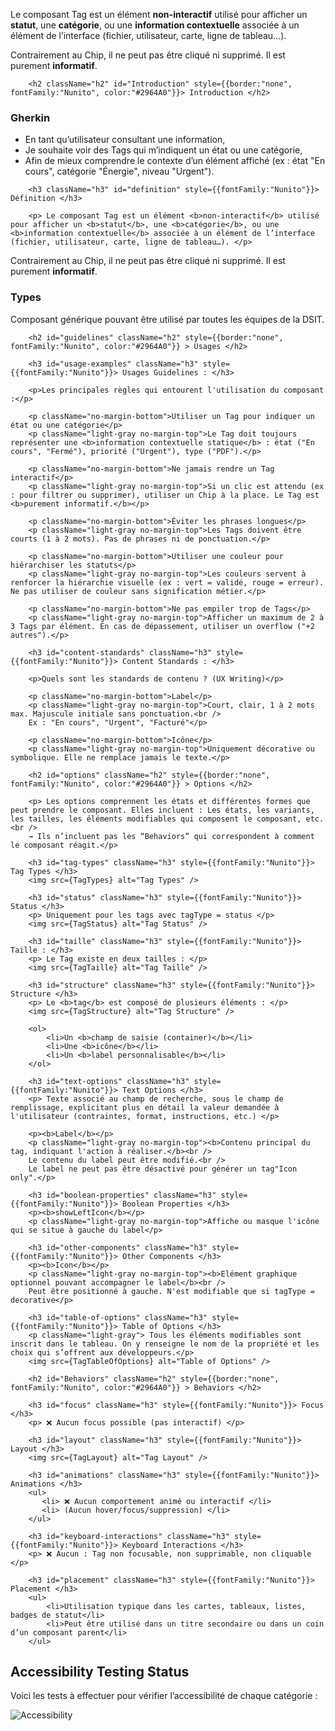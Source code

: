 



<Meta title="Composants/Tag" />

<HeaderComponent title="Tag" linkFigma="https://www.figma.com/design/Wiy8uWsWjoagf95lOmPXNU/01.0-Design-System-RTE---WEB?node-id=1744-1406&p=f&m=dev" linkGithub="https://github.com/rte-france/design-system-rte/tree/main/packages/angular/projects/ds-rte-lib/src/lib/components/tag"  />

<p className="no-margin-bottom"> Le composant Tag est un élément <b>non-interactif</b> utilisé pour afficher un <b>statut</b>, une <b>catégorie</b>, ou une <b>information contextuelle</b> associée à un élément de l’interface (fichier, utilisateur, carte, ligne de tableau…). </p>
<p className="no-margin-top"> Contrairement au Chip, il ne peut pas être cliqué ni supprimé. Il est purement <b>informatif</b>.</p>

<StorybookTabs>

<div className="Overview">

        <h2 className="h2" id="Introduction" style={{border:"none", fontFamily:"Nunito", color:"#2964A0"}}> Introduction </h2>

<h3 className="h3" id="gherkin" style={{fontFamily:"Nunito"}}> Gherkin </h3>
<ul>
    <li> En tant qu’utilisateur consultant une information,</li>
    <li> Je souhaite voir des Tags qui m’indiquent un état ou une catégorie,</li>
    <li> Afin de mieux comprendre le contexte d’un élément affiché (ex : état "En cours", catégorie "Énergie", niveau "Urgent").</li>
</ul>

        <h3 className="h3" id="definition" style={{fontFamily:"Nunito"}}> Définition </h3>

        <p> Le composant Tag est un élément <b>non-interactif</b> utilisé pour afficher un <b>statut</b>, une <b>catégorie</b>, ou une <b>information contextuelle</b> associée à un élément de l’interface (fichier, utilisateur, carte, ligne de tableau…). </p>
<p> Contrairement au Chip, il ne peut pas être cliqué ni supprimé. Il est purement <b>informatif</b>.</p>

<h3 className="h3" id="types" style={{fontFamily:"Nunito"}}> Types </h3>
<p> Composant générique pouvant être utilisé par toutes les équipes de la DSIT.</p>

</div>

<div className="Guidelines">

        <h2 id="guidelines" className="h2" style={{border:"none", fontFamily:"Nunito", color:"#2964A0"}} > Usages </h2>

        <h3 id="usage-examples" className="h3" style={{fontFamily:"Nunito"}}> Usages Guidelines : </h3>

        <p>Les principales règles qui entourent l'utilisation du composant :</p>

        <p className="no-margin-bottom">Utiliser un Tag pour indiquer un état ou une catégorie</p>
        <p className="light-gray no-margin-top">Le Tag doit toujours représenter une <b>information contextuelle statique</b> : état ("En cours", "Fermé"), priorité ("Urgent"), type ("PDF").</p>

        <p className="no-margin-bottom">Ne jamais rendre un Tag interactif</p>
        <p className="light-gray no-margin-top">Si un clic est attendu (ex : pour filtrer ou supprimer), utiliser un Chip à la place. Le Tag est <b>purement informatif.</b></p>

        <p className="no-margin-bottom">Éviter les phrases longues</p>
        <p className="light-gray no-margin-top">Les Tags doivent être courts (1 à 2 mots). Pas de phrases ni de ponctuation.</p>

        <p className="no-margin-bottom">Utiliser une couleur pour hiérarchiser les statuts</p>
        <p className="light-gray no-margin-top">Les couleurs servent à renforcer la hiérarchie visuelle (ex : vert = validé, rouge = erreur). Ne pas utiliser de couleur sans signification métier.</p>

        <p className="no-margin-bottom">Ne pas empiler trop de Tags</p>
        <p className="light-gray no-margin-top">Afficher un maximum de 2 à 3 Tags par élément. En cas de dépassement, utiliser un overflow ("+2 autres").</p>

        <h3 id="content-standards" className="h3" style={{fontFamily:"Nunito"}}> Content Standards : </h3>

        <p>Quels sont les standards de contenu ? (UX Writing)</p>

        <p className="no-margin-bottom">Label</p>
        <p className="light-gray no-margin-top">Court, clair, 1 à 2 mots max. Majuscule initiale sans ponctuation.<br />
        Ex : "En cours", "Urgent", "Facturé"</p>

        <p className="no-margin-bottom">Icône</p>
        <p className="light-gray no-margin-top">Uniquement décorative ou symbolique. Elle ne remplace jamais le texte.</p>

        <h2 id="options" className="h2" style={{border:"none", fontFamily:"Nunito", color:"#2964A0"}} > Options </h2>

        <p> Les options comprennent les états et différentes formes que peut prendre le composant. Elles incluent : Les états, les variants, les tailles, les éléments modifiables qui composent le composant, etc. <br />
        → Ils n’incluent pas les “Behaviors” qui correspondent à comment le composant réagit.</p>

        <h3 id="tag-types" className="h3" style={{fontFamily:"Nunito"}}> Tag Types </h3>
        <img src={TagTypes} alt="Tag Types" />

        <h3 id="status" className="h3" style={{fontFamily:"Nunito"}}> Status </h3>
        <p> Uniquement pour les tags avec tagType = status </p>
        <img src={TagStatus} alt="Tag Status" />

        <h3 id="taille" className="h3" style={{fontFamily:"Nunito"}}> Taille : </h3>
        <p> Le Tag existe en deux tailles : </p>
        <img src={TagTaille} alt="Tag Taille" />

        <h3 id="structure" className="h3" style={{fontFamily:"Nunito"}}> Structure </h3>
        <p> Le <b>tag</b> est composé de plusieurs éléments : </p>
        <img src={TagStructure} alt="Tag Structure" />

        <ol>
            <li>Un <b>champ de saisie (container)</b></li>
            <li>Une <b>icône</b></li>
            <li>Un <b>label personnalisable</b></li>
        </ol>

        <h3 id="text-options" className="h3" style={{fontFamily:"Nunito"}}> Text Options </h3>
        <p> Texte associé au champ de recherche, sous le champ de remplissage, explicitant plus en détail la valeur demandée à l'utilisateur (contraintes, format, instructions, etc.) </p>

        <p><b>Label</b></p>
        <p className="light-gray no-margin-top"><b>Contenu principal du tag, indiquant l'action à réaliser.</b><br />
        Le contenu du label peut être modifié.<br />
        Le label ne peut pas être désactivé pour générer un tag"Icon only".</p>

        <h3 id="boolean-properties" className="h3" style={{fontFamily:"Nunito"}}> Boolean Properties </h3>
        <p><b>showLeftIcon</b></p>
        <p className="light-gray no-margin-top">Affiche ou masque l'icône qui se situe à gauche du label</p>

        <h3 id="other-components" className="h3" style={{fontFamily:"Nunito"}}> Other Components </h3>
        <p><b>Icon</b></p>
        <p className="light-gray no-margin-top"><b>Elément graphique optionnel pouvant accompagner le label</b><br />
        Peut être positionné à gauche. N'est modifiable que si tagType = decorative</p>

        <h3 id="table-of-options" className="h3" style={{fontFamily:"Nunito"}}> Table of Options </h3>
        <p className="light-gray"> Tous les éléments modifiables sont inscrit dans le tableau. On y renseigne le nom de la propriété et les choix qui s’offrent aux développeurs.</p>
        <img src={TagTableOfOptions} alt="Table of Options" />

        <h2 id="Behaviors" className="h2" style={{border:"none", fontFamily:"Nunito", color:"#2964A0"}} > Behaviors </h2>

        <h3 id="focus" className="h3" style={{fontFamily:"Nunito"}}> Focus </h3>
        <p> ❌ Aucun focus possible (pas interactif) </p>

        <h3 id="layout" className="h3" style={{fontFamily:"Nunito"}}> Layout </h3>
        <img src={TagLayout} alt="Tag Layout" />

        <h3 id="animations" className="h3" style={{fontFamily:"Nunito"}}> Animations </h3>
        <ul>
           <li> ❌ Aucun comportement animé ou interactif </li>
           <li> (Aucun hover/focus/suppression) </li>
        </ul>

        <h3 id="keyboard-interactions" className="h3" style={{fontFamily:"Nunito"}}> Keyboard Interactions </h3>
        <p> ❌ Aucun : Tag non focusable, non supprimable, non cliquable </p>

        <h3 id="placement" className="h3" style={{fontFamily:"Nunito"}}> Placement </h3>
        <ul>
            <li>Utilisation typique dans les cartes, tableaux, listes, badges de statut</li>
            <li>Peut être utilisé dans un titre secondaire ou dans un coin d’un composant parent</li>
        </ul>

</div>

<div className="Accessibilité">

<h2 className="h2" id="accessibility-testing-status" style={{border:"none", fontFamily:"Nunito", color:"#2964A0"}}> Accessibility Testing Status </h2>
<p> Voici les tests à effectuer pour vérifier l’accessibilité de chaque catégorie : </p>
<img src={TagAccessibility} alt="Accessibility" />

</div>

</StorybookTabs>
